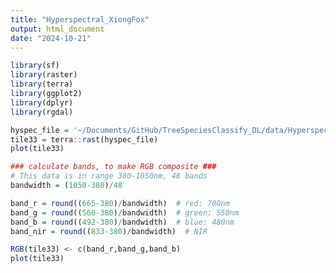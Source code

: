 ```yaml
---
title: "Hyperspectral_XiongFox"
output: html_document
date: "2024-10-21"
---
```


```r
library(sf)
library(raster)
library(terra)
library(ggplot2)
library(dplyr)
library(rgdal)
```

```r
hyspec_file = '~/Documents/GitHub/TreeSpeciesClassify_DL/data/Hyperspectral/Tile_33'
tile33 = terra::rast(hyspec_file)
plot(tile33)
```


```r
### calculate bands, to make RGB composite ###
# This data is in range 380-1050nm, 48 bands
bandwidth = (1050-380)/48

band_r = round((665-380)/bandwidth)  # red: 700nm
band_g = round((560-380)/bandwidth)  # green: 550nm
band_b = round((492-380)/bandwidth)  # blue: 480nm
band_nir = round((833-380)/bandwidth)  # NIR

RGB(tile33) <- c(band_r,band_g,band_b)
plot(tile33)

```


```r
```


```r
```


```r
```


```r
```


```r
```


```r
```


```r
```


```r
```


```r
```


```r
```


```r
```


```r
```


```r
```


```r
```


```r
```

